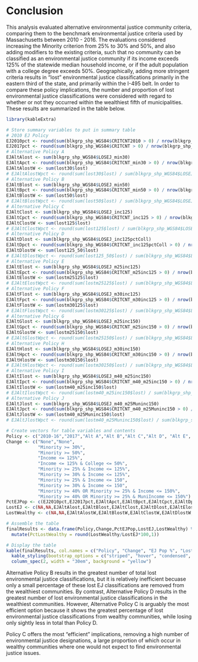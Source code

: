 # Conclusion

This analysis evaluated alternative environmental justice community criteria, comparing them to the benchmark environmental justice criteria used by Massachusetts between 2010 - 2016. The evaluations considered increasing the Minority criterion from 25% to 30% and 50%, and also adding modifiers to the existing criteria, such that no community can be classified as an environmental justice community if its income exceeds 125% of the statewide median household income, or if the adult population with a college degree exceeds 50%.  Geographically, adding more stringent criteria results in "lost" environmental justice classifications primarily in the eastern third of the state, and primarily within the I-495 belt. In order to compare these policy implications, the number and proportion of lost environmental justice classifications were considered with regard to whether or not they occurred within the wealthiest fifth of municipalities. These results are summarized in the table below.

```r
library(kableExtra)

# Store summary variables to put in summary table
# 2010 EJ Policy
EJ2010pct <- round(sum(blkgrp_shp_WGS84$CRITCNT2010 > 0) / nrow(blkgrp_shp_WGS84) * 100,1)
EJ2017pct <- round(sum(blkgrp_shp_WGS84$CRITCNT > 0) / nrow(blkgrp_shp_WGS84) * 100,0)
# Alternative Policy A
EJAltAlost <- sum(blkgrp_shp_WGS84$LOSEJ_min30)
EJAltApct <- round(sum(blkgrp_shp_WGS84$CRITCNT_min30 > 0) / nrow(blkgrp_shp_WGS84) * 100,1)
EJAltAlostW <- sum(lost30$lost)
# EJAltAlostWpct <- round(sum(lost30$lost) / sum(blkgrp_shp_WGS84$LOSEJ_min30) * 100,1)
# Alternative Policy B
EJAltBlost <- sum(blkgrp_shp_WGS84$LOSEJ_min50)
EJAltBpct <- round(sum(blkgrp_shp_WGS84$CRITCNT_min50 > 0) / nrow(blkgrp_shp_WGS84) * 100,1)
EJAltBlostW <- sum(lost50$lost)
# EJAltBlostWpct <- round(sum(lost50$lost) / sum(blkgrp_shp_WGS84$LOSEJ_min50) * 100,1)
# Alternative Policy C
EJAltClost <- sum(blkgrp_shp_WGS84$LOSEJ_inc125)
EJAltCpct <- round(sum(blkgrp_shp_WGS84$CRITCNT_inc125 > 0) / nrow(blkgrp_shp_WGS84) * 100,1)
EJAltClostW <- sum(lost125$lost)
# EJAltClostWpct <- round(sum(lost125$lost) / sum(blkgrp_shp_WGS84$LOSEJ_inc125) * 100,1)
# Alternative Policy D
EJAltDlost <- sum(blkgrp_shp_WGS84$LOSEJ_inc125pctColl)
EJAltDpct <- round(sum(blkgrp_shp_WGS84$CRITCNT_inc125pctColl > 0) / nrow(blkgrp_shp_WGS84) * 100,1)
EJAltDlostW <- sum(lost125_50$lost)
# EJAltDlostWpct <- round(sum(lost125_50$lost) / sum(blkgrp_shp_WGS84$LOSEJ_inc125pctColl) * 100,1)
# Alternative Policy E
EJAltElost <- sum(blkgrp_shp_WGS84$LOSEJ_m25inc125)
EJAltEpct <- round(sum(blkgrp_shp_WGS84$CRITCNT_m25inc125 > 0) / nrow(blkgrp_shp_WGS84) * 100,1)
EJAltElostW <- sum(lostm25125$lost)
# EJAltElostWpct <- round(sum(lostm25125$lost) / sum(blkgrp_shp_WGS84$LOSEJ_m25inc125) * 100,1)
# Alternative Policy F
EJAltFlost <- sum(blkgrp_shp_WGS84$LOSEJ_m30inc125)
EJAltFpct <- round(sum(blkgrp_shp_WGS84$CRITCNT_m30inc125 > 0) / nrow(blkgrp_shp_WGS84) * 100,1)
EJAltFlostW <- sum(lostm30125$lost)
# EJAltFlostWpct <- round(sum(lostm30125$lost) / sum(blkgrp_shp_WGS84$LOSEJ_m30inc125) * 100,1)
# Alternative Policy G
EJAltGlost <- sum(blkgrp_shp_WGS84$LOSEJ_m25inc150)
EJAltGpct <- round(sum(blkgrp_shp_WGS84$CRITCNT_m25inc150 > 0) / nrow(blkgrp_shp_WGS84) * 100,1)
EJAltGlostW <- sum(lostm25150$lost)
# EJAltGlostWpct <- round(sum(lostm25150$lost) / sum(blkgrp_shp_WGS84$LOSEJ_m25inc150) * 100,1)
# Alternative Policy H
EJAltHlost <- sum(blkgrp_shp_WGS84$LOSEJ_m30inc150)
EJAltHpct <- round(sum(blkgrp_shp_WGS84$CRITCNT_m30inc150 > 0) / nrow(blkgrp_shp_WGS84) * 100,1)
EJAltHlostW <- sum(lostm30150$lost)
# EJAltHlostWpct <- round(sum(lostm30150$lost) / sum(blkgrp_shp_WGS84$LOSEJ_m30inc150) * 100,1)
# Alternative Policy I
EJAltIlost <- sum(blkgrp_shp_WGS84$LOSEJ_m40_m25inc150)
EJAltIpct <- round(sum(blkgrp_shp_WGS84$CRITCNT_m40_m25inc150 > 0) / nrow(blkgrp_shp_WGS84) * 100,1)
EJAltIlostW <- sum(lostm40_m25inc150$lost)
# EJAltIlostWpct <- round(sum(lostm40_m25inc150$lost) / sum(blkgrp_shp_WGS84$LOSEJ_m40_m25inc150) * 100,1)
# Alternative Policy J
EJAltJlost <- sum(blkgrp_shp_WGS84$LOSEJ_m40_m25Muninc150)
EJAltJpct <- round(sum(blkgrp_shp_WGS84$CRITCNT_m40_m25Muninc150 > 0) / nrow(blkgrp_shp_WGS84) * 100,1)
EJAltJlostW <- sum(lostm40_m25Muninc150$lost)
# EJAltJlostWpct <- round(sum(lostm40_m25Muninc150$lost) / sum(blkgrp_shp_WGS84$LOSEJ_m40_m25Muninc150) * 100,1)

# Create vectors for table variables and contents
Policy <- c("2010-16","2017","Alt A","Alt B","Alt C","Alt D", "Alt E", "Alt F", "Alt G", "Alt H", "Alt I", "Alt J")
Change <- c("None","None",
            "Minority >= 30%", 
            "Minority >= 50%",
            "Income <= 125%",
            "Income <= 125% & College <= 50%", 
            "Minority >= 25% & Income <= 125%",
            "Minority >= 30% & Income <= 125%",
            "Minority >= 25% & Income <= 150",
            "Minority >= 30% & Income <= 150",
            "Minority >= 40% OR Minority >= 25% & Income <= 150%",
            "Minority >= 40% OR Minority >= 25% & MuniIncome <= 150%")
PctEJPop <- c(EJ2010pct,EJ2017pct,EJAltApct,EJAltBpct,EJAltCpct,EJAltDpct,EJAltEpct,EJAltFpct,EJAltGpct,EJAltHpct,EJAltIpct,EJAltJpct)
LostEJ <- c(NA,NA,EJAltAlost,EJAltBlost,EJAltClost,EJAltDlost,EJAltElost,EJAltFlost,EJAltGlost,EJAltHlost,EJAltIlost,EJAltJlost)
LostWealthy <- c(NA,NA,EJAltAlostW,EJAltBlostW,EJAltClostW,EJAltDlostW,EJAltElostW,EJAltFlostW,EJAltGlostW,EJAltHlostW,EJAltIlostW,EJAltJlostW)

# Assemble the table
finalResults <- data.frame(Policy,Change,PctEJPop,LostEJ,LostWealthy) %>% 
  mutate(PctLostWealthy = round(LostWealthy/LostEJ*100,1))

# Display the table
kable(finalResults, col.names = c("Policy", "Change", "EJ Pop %", "Lost EJ", "Lost Wealthy", "Lost Wealthy %")) %>% 
  kable_styling(bootstrap_options = c("striped", "hover", "condensed", "responsive")) %>% 
  column_spec(2, width = "30em", background = "yellow")
```

Alternative Policy B results in the greatest number of total lost environmental justice classifications, but it is relatively inefficient becuase only a small percentage of these lost EJ classifications are removed from the wealthiest communities. By contrast, Alternative Policy D results in the greatest number of lost environmental justice classifications in the wealthiest communities. However, Alternative Policy C is arguably the most efficient option because it shows the greatest percentage of lost environmental justice classifications from wealthy communities, while losing only sightly less in total than Policy D. 

Policy C offers the most "efficient" implications, removing a high number of environmental justice designations, a large proportion of which occur in wealthy communities where one would not expect to find environmental justice issues. 
